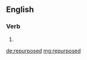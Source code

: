 ==English==

===Verb===
{{head|en}}

# {{en-past of|repurpose}}

[[de:repurposed]]
[[mg:repurposed]]